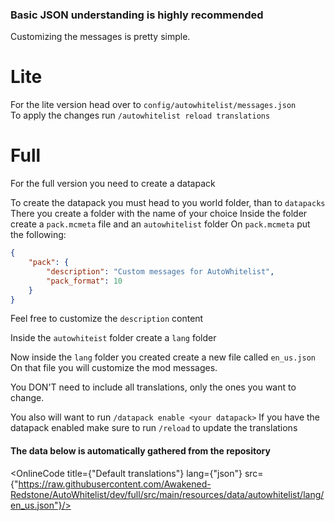 
### Basic JSON understanding is highly recommended

Customizing the messages is pretty simple.

# Lite
For the lite version head over to `config/autowhitelist/messages.json`  
To apply the changes run `/autowhitelist reload translations`

# Full
For the full version you need to create a datapack

To create the datapack you must head to you world folder, than to `datapacks`
There you create a folder with the name of your choice
Inside the folder create a `pack.mcmeta` file and an `autowhitelist` folder
On `pack.mcmeta` put the following:
```json
{
    "pack": {
        "description": "Custom messages for AutoWhitelist",
        "pack_format": 10        
    }
}
``` 
Feel free to customize the `description` content

Inside the `autowhiteist` folder create a `lang` folder

Now inside the `lang` folder you created create a new file called `en_us.json`
On that file you will customize the mod messages.

You DON'T need to include all translations, only the ones you want to change.

You also will want to run `/datapack enable <your datapack>`
If you have the datapack enabled make sure to run `/reload` to update the translations

#### The data below is automatically gathered from the repository
<OnlineCode title={"Default translations"} lang={"json"} src={"https://raw.githubusercontent.com/Awakened-Redstone/AutoWhitelist/dev/full/src/main/resources/data/autowhitelist/lang/en_us.json"}/>